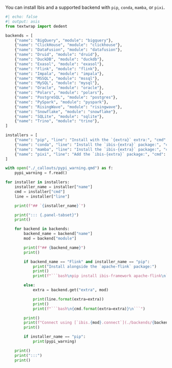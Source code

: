 You can install Ibis and a supported backend with `pip`, `conda`, `mamba`, or `pixi`.

::: {.panel-tabset}

```python
#| echo: false
#| output: asis
from textwrap import dedent

backends = [
    {"name": "BigQuery", "module": "bigquery"},
    {"name": "ClickHouse", "module": "clickhouse"},
    {"name": "DataFusion", "module": "datafusion"},
    {"name": "Druid", "module": "druid"},
    {"name": "DuckDB", "module": "duckdb"},
    {"name": "Exasol", "module": "exasol"},
    {"name": "Flink", "module": "flink"},
    {"name": "Impala", "module": "impala"},
    {"name": "MSSQL", "module": "mssql"},
    {"name": "MySQL", "module": "mysql"},
    {"name": "Oracle", "module": "oracle"},
    {"name": "Polars", "module": "polars"},
    {"name": "PostgreSQL", "module": "postgres"},
    {"name": "PySpark", "module": "pyspark"},
    {"name": "RisingWave", "module": "risingwave"},
    {"name": "Snowflake", "module": "snowflake"},
    {"name": "SQLite", "module": "sqlite"},
    {"name": "Trino", "module": "trino"},
]

installers = [
    {"name": "pip", "line": "Install with the `{extra}` extra:", "cmd": "pip install 'ibis-framework[{extra}]'"},
    {"name": "conda", "line": "Install the `ibis-{extra}` package:", "cmd": "conda install -c conda-forge ibis-{extra}"},
    {"name": "mamba", "line": "Install the `ibis-{extra}` package:", "cmd": "mamba install -c conda-forge ibis-{extra}"},
    {"name": "pixi", "line": "Add the `ibis-{extra}` package:", "cmd": "pixi add ibis-{extra}"},
]

with open("./_callouts/pypi_warning.qmd") as f:
    pypi_warning = f.read()

for installer in installers:
    installer_name = installer["name"]
    cmd = installer["cmd"]
    line = installer["line"]

    print(f"## `{installer_name}`")

    print("::: {.panel-tabset}")
    print()

    for backend in backends:
        backend_name = backend["name"]
        mod = backend["module"]

        print(f"## {backend_name}")
        print()

        if backend_name == "Flink" and installer_name == "pip":
            print("Install alongside the `apache-flink` package:")
            print()
            print(f"```bash\npip install ibis-framework apache-flink\n```")

        else:
            extra = backend.get("extra", mod)

            print(line.format(extra=extra))
            print()
            print(f"```bash\n{cmd.format(extra=extra)}\n```")

        print()
        print(f"Connect using [`ibis.{mod}.connect`](./backends/{backend_name.lower()}.qmd#ibis.{mod}.connect).")
        print()

        if installer_name == "pip":
            print(pypi_warning)

    print()
    print(":::")
    print()
```

:::
